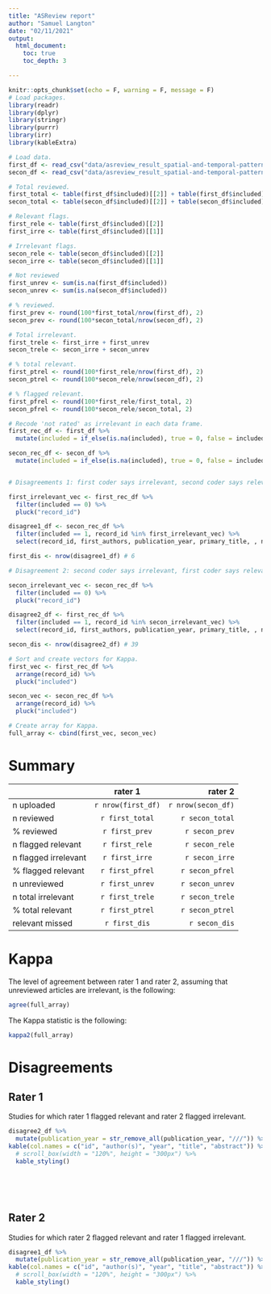 ```yaml
---
title: "ASReview report"
author: "Samuel Langton"
date: "02/11/2021"
output:
  html_document:
    toc: true
    toc_depth: 3

---
```


```r
knitr::opts_chunk$set(echo = F, warning = F, message = F)
# Load packages.
library(readr)
library(dplyr)
library(stringr)
library(purrr)
library(irr)
library(kableExtra)
```

```r
# Load data.
first_df <- read_csv("data/asreview_result_spatial-and-temporal-patterning-of-emergency-reactive-police-demand.csv")
secon_df <- read_csv("data/asreview_result_spatial-and-temporal-patterning-of-emergency-reactive-police-demand-2nd-coder.csv")

# Total reviewed.
first_total <- table(first_df$included)[[2]] + table(first_df$included)[[1]]
secon_total <- table(secon_df$included)[[2]] + table(secon_df$included)[[1]]

# Relevant flags.
first_rele <- table(first_df$included)[[2]]
first_irre <- table(first_df$included)[[1]]

# Irrelevant flags.
secon_rele <- table(secon_df$included)[[2]]
secon_irre <- table(secon_df$included)[[1]]

# Not reviewed
first_unrev <- sum(is.na(first_df$included))
secon_unrev <- sum(is.na(secon_df$included))

# % reviewed.
first_prev <- round(100*first_total/nrow(first_df), 2)
secon_prev <- round(100*secon_total/nrow(secon_df), 2)

# Total irrelevant.
first_trele <- first_irre + first_unrev
secon_trele <- secon_irre + secon_unrev

# % total relevant.
first_ptrel <- round(100*first_rele/nrow(first_df), 2)
secon_ptrel <- round(100*secon_rele/nrow(secon_df), 2)

# % flagged relevant.
first_pfrel <- round(100*first_rele/first_total, 2)
secon_pfrel <- round(100*secon_rele/secon_total, 2)

# Recode 'not rated' as irrelevant in each data frame.
first_rec_df <- first_df %>%
  mutate(included = if_else(is.na(included), true = 0, false = included))

secon_rec_df <- secon_df %>%
  mutate(included = if_else(is.na(included), true = 0, false = included))


# Disagreements 1: first coder says irrelevant, second coder says relevant.

first_irrelevant_vec <- first_rec_df %>% 
  filter(included == 0) %>% 
  pluck("record_id")

disagree1_df <- secon_rec_df %>% 
  filter(included == 1, record_id %in% first_irrelevant_vec) %>% 
  select(record_id, first_authors, publication_year, primary_title, , notes_abstract)

first_dis <- nrow(disagree1_df) # 6

# Disagreement 2: second coder says irrelevant, first coder says relevant.

secon_irrelevant_vec <- secon_rec_df %>% 
  filter(included == 0) %>% 
  pluck("record_id")

disagree2_df <- first_rec_df %>% 
  filter(included == 1, record_id %in% secon_irrelevant_vec) %>% 
  select(record_id, first_authors, publication_year, primary_title, , notes_abstract)

secon_dis <- nrow(disagree2_df) # 39

# Sort and create vectors for Kappa.
first_vec <- first_rec_df %>% 
  arrange(record_id) %>% 
  pluck("included")

secon_vec <- secon_rec_df %>% 
  arrange(record_id) %>% 
  pluck("included")

# Create array for Kappa.
full_array <- cbind(first_vec, secon_vec)
```

# Summary

|                       | rater 1            | rater 2            |
| --------------------- |:------------------:| ------------------:|
| n uploaded            | `r nrow(first_df)` | `r nrow(secon_df)` |
| n reviewed            | `r first_total`    | `r secon_total`    |
| % reviewed            | `r first_prev`     | `r secon_prev`     |
| n flagged relevant    | `r first_rele`     | `r secon_rele`     |
| n flagged irrelevant  | `r first_irre`     | `r secon_irre`     |
| % flagged relevant    | `r first_pfrel`    | `r secon_pfrel`    |
| n unreviewed          | `r first_unrev`    | `r secon_unrev`    |
| n total irrelevant    | `r first_trele`    | `r secon_trele`    |
| % total relevant      | `r first_ptrel`    | `r secon_ptrel`    |
| relevant missed       | `r first_dis`      | `r secon_dis`      |  

# Kappa

The level of agreement between rater 1 and rater 2, assuming that unreviewed articles are irrelevant, is the following:

```r
agree(full_array)
```

The Kappa statistic is the following:

```r
kappa2(full_array)
```

# Disagreements

## Rater 1

Studies for which  rater 1 flagged relevant and rater 2 flagged irrelevant.

```r
disagree2_df %>% 
  mutate(publication_year = str_remove_all(publication_year, "///")) %>% 
kable(col.names = c("id", "author(s)", "year", "title", "abstract")) %>% 
  # scroll_box(width = "120%", height = "300px") %>% 
  kable_styling()
```

<br>

<br>

## Rater 2

Studies for which  rater 2 flagged relevant and rater 1 flagged irrelevant.

```r
disagree1_df %>% 
  mutate(publication_year = str_remove_all(publication_year, "///")) %>% 
kable(col.names = c("id", "author(s)", "year", "title", "abstract")) %>% 
  # scroll_box(width = "120%", height = "300px") %>% 
  kable_styling()
```

